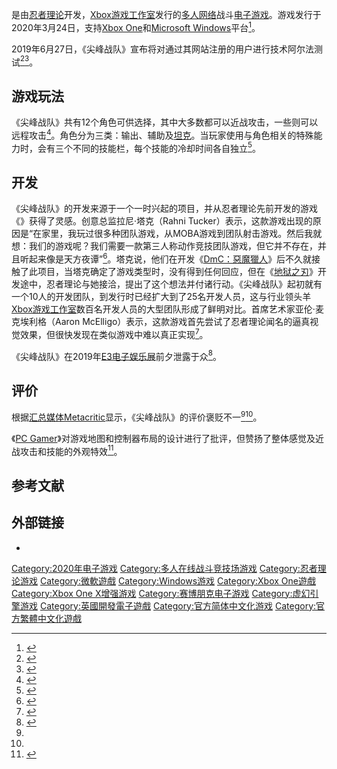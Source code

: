 {{NoteTA
|G1=Games
|1=zh-cn:鬼泣;zh-hk:惡魔獵人;zh-tw:惡魔獵人;
|2=zh-cn:塞娜的献祭;zh-tw:賽奴雅的獻祭;
}}
{{Infobox video game
| title = 尖峰战队
| english = Bleeding Edge
| image = File:Bleeding_Edge.jpg
| developer = [[忍者理論|忍者理論]]
| publisher = [[Xbox游戏工作室|Xbox游戏工作室]]
| producer = 多米尼克·马修斯
| writer = 
| director = 拉尼·塔克
| artist = 亚伦·麦克埃利格
| composer = 
| genre = [[多人在线战斗竞技场游戏|多人在线战斗]]
| modes = [[多人电子游戏|多人]]
| platforms = [[Xbox_One|Xbox One]]<br>[[Microsoft_Windows|Microsoft Windows]]
| released = 2020年3月24日
| engine = [[虚幻引擎|虚幻引擎4]]
}}

{{vgname|尖峰战队|en=Bleeding Edge|old-cn=嗜血边缘}}是由[[忍者理论|忍者理论]]开发，[[Xbox游戏工作室|Xbox游戏工作室]]发行的[[多人电子游戏|多人]][[网络游戏|网络]]战斗[[电子游戏|电子游戏]]。游戏发行于2020年3月24日，支持[[Xbox_One|Xbox One]]和[[Microsoft_Windows|Microsoft Windows]]平台<ref>{{Cite web|url=https://www.techadvisor.co.uk/new-product/game/bleeding-edge-announced-3698018/|title=Overwatch-inspired Bleeding Edge revealed at E3 2019|last=Painter|first=Lewis|website=Tech Advisor|access-date=2019-06-14}}</ref>。

2019年6月27日，《尖峰战队》宣布将对通过其网站注册的用户进行技术阿尔法测试<ref>{{cite web|url=https://www.bleedingedge.com/en/news/windows-10-pc-tech-alpha|title=Windows 10 PC Tech Alpha|work=Bleeding Edge|date=2019-11-15|accessdate=2020-07-27|archive-date=2020-01-15|archive-url=https://web.archive.org/web/20200115173555/https://www.bleedingedge.com/en/news/windows-10-pc-tech-alpha|dead-url=no}}</ref><ref>{{cite web|url=https://news.xbox.com/en-us/2019/10/22/windows-10-pc-added-bleeding-edge-tech-alpha/|title=Windows 10 PC Added to the Bleeding Edge Tech Alpha|work=Xbox Wire|author=Fran Mead|date=2019-10-22|accessdate=2020-07-27|archive-date=2020-03-16|archive-url=https://web.archive.org/web/20200316221214/https://news.xbox.com/en-us/2019/10/22/windows-10-pc-added-bleeding-edge-tech-alpha/|dead-url=no}}</ref>。

==游戏玩法==
《尖峰战队》共有12个角色可供选择，其中大多数都可以近战攻击，一些则可以远程攻击<ref>{{Cite web|url=https://www.shacknews.com/article/112393/bleeding-edge-dev-talks-creating-a-melee-focused-multiplayer-game|title=Bleeding Edge dev talks creating a melee-focused multiplayer game|website=Shacknews|language=en|access-date=2019-06-14|archive-date=2019-06-12|archive-url=https://web.archive.org/web/20190612194729/https://www.shacknews.com/article/112393/bleeding-edge-dev-talks-creating-a-melee-focused-multiplayer-game|dead-url=no}}</ref>。角色分为三类：输出、辅助及[[坦克_(电子游戏)|坦克]]。当玩家使用与角色相关的特殊能力时，会有三个不同的技能栏，每个技能的冷却时间各自独立<ref>{{Cite web|url=https://www.eurogamer.net/articles/2019-06-11-bleeding-edge-is-a-bit-of-a-misnomer-but-ninja-theory-are-rightfully-bullish|title=Bleeding Edge is maybe a misnomer, but Ninja Theory is rightfully bullish|last=Tapsell|first=Chris|date=2019-06-12|website=Eurogamer|language=en|access-date=2019-06-14|archive-date=2019-06-12|archive-url=https://web.archive.org/web/20190612082940/https://www.eurogamer.net/articles/2019-06-11-bleeding-edge-is-a-bit-of-a-misnomer-but-ninja-theory-are-rightfully-bullish|dead-url=no}}</ref>。

==开发==
《尖峰战队》的开发来源于一个一时兴起的项目，并从忍者理论先前开发的游戏《{{le|功夫大乱斗|Kung Fu Chaos}}》获得了灵感。创意总监拉尼·塔克（Rahni Tucker）表示，这款游戏出现的原因是“在家里，我玩过很多种团队游戏，从MOBA游戏到团队射击游戏。然后我就想：我们的游戏呢？我们需要一款第三人称动作竞技团队游戏，但它并不存在，并且听起来像是天方夜谭”<ref>{{Cite web|url=https://www.telegraph.co.uk/gaming/features/bleeding-edge-cambridge-studios-new-game-went-passion-project/|title=Bleeding Edge: How Cambridge studio's new game went from passion project to Xbox headliner|first=Tom|last=Hoggins|date=2019-06-20|via=www.telegraph.co.uk|accessdate=2020-07-27|archive-date=2019-07-29|archive-url=https://web.archive.org/web/20190729051440/https://www.telegraph.co.uk/gaming/features/bleeding-edge-cambridge-studios-new-game-went-passion-project/|dead-url=no}}</ref>。塔克说，他们在开发《[[DmC：惡魔獵人|DmC：惡魔獵人]]》后不久就接触了此项目，当塔克确定了游戏类型时，没有得到任何回应，但在《[[地狱之刃：塞娜的献祭|地狱之刃]]》开发途中，忍者理论与她接洽，提出了这个想法并付诸行动。《尖峰战队》起初就有一个10人的开发团队，到发行时已经扩大到了25名开发人员，这与行业领头羊[[Xbox游戏工作室|Xbox游戏工作室]]数百名开发人员的大型团队形成了鲜明对比。首席艺术家亚伦·麦克埃利格（Aaron McElligo）表示，这款游戏首先尝试了忍者理论闻名的逼真视觉效果，但很快发现在类似游戏中难以真正实现<ref>{{Cite web|url=https://www.windowscentral.com/bleeding-edge-art-animation-audio-interview|title=Interview: Discussing the art, animation, and audio of Bleeding Edge|date=2020-03-10|website=Windows Central|accessdate=2020-07-27|archive-date=2020-07-27|archive-url=https://web.archive.org/web/20200727141149/https://www.windowscentral.com/bleeding-edge-art-animation-audio-interview|dead-url=no}}</ref>。

《尖峰战队》在2019年[[E3电子娱乐展|E3电子娱乐展]]前夕泄露于众<ref>{{Cite web|url=https://www.vg247.com/2019/06/07/ninja-theorys-bleeding-edge-leaks-ahead-e3-2019-reveal/|title=Ninja Theory's Bleeding Edge leaks ahead of E3 2019 reveal|date=2019-06-07|accessdate=2020-07-27|archive-date=2020-07-27|archive-url=https://web.archive.org/web/20200727160106/https://www.vg247.com/2019/06/07/ninja-theorys-bleeding-edge-leaks-ahead-e3-2019-reveal/|dead-url=no}}</ref>。

==评价==
{{Video game reviews
| MC = PC: 62/100<ref name="mc-pc">{{cite web |url=https://www.metacritic.com/game/pc/bleeding-edge |title=Bleeding Edge for PC Reviews |website=[[Metacritic|Metacritic]] |publisher=[[CBS互動|CBS Interactive]] |accessdate=2020-04-05 |archive-date=2020-05-03 |archive-url=https://web.archive.org/web/20200503071538/https://www.metacritic.com/game/pc/bleeding-edge |dead-url=no }}</ref><br />XONE: 66/100<ref name="mc-xone">{{cite web |url=https://www.metacritic.com/game/xbox-one/bleeding-edge |title=Bleeding Edge for Xbox One Reviews |website=[[Metacritic|Metacritic]] |publisher=[[CBS互動|CBS Interactive]] |accessdate=2020-04-05 |archive-date=2020-03-28 |archive-url=https://web.archive.org/web/20200328094550/https://www.metacritic.com/game/xbox-one/bleeding-edge |dead-url=no }}</ref>
| Destruct = 6.5/10<ref>{{Cite news|url=https://www.destructoid.com/review-bleeding-edge-584614.phtml|title=Review: Bleeding Edge|last=Devore|first=Jordan|date=2020-03-28|work=Destructoid|access-date=2020-05-31|archive-date=2020-04-14|archive-url=https://web.archive.org/web/20200414020857/https://www.destructoid.com/review-bleeding-edge-584614.phtml|dead-url=no}}</ref>
| GI = 6.75/10<ref>{{Cite news|url=https://www.gameinformer.com/review/bleeding-edge/bleeding-edge-review-exchanging-weak-punches|title=Bleeding Edge Review - Exchanging Weak Punches|last=Reiner|first=Andrew|date=2020-03-31|work=Game Informer|access-date=2020-05-31|archive-date=2020-05-23|archive-url=https://web.archive.org/web/20200523110351/https://www.gameinformer.com/review/bleeding-edge/bleeding-edge-review-exchanging-weak-punches|dead-url=no}}</ref>
| GSpot = 6/10<ref>{{Cite news|url=https://www.gamespot.com/reviews/bleeding-edge-review-underwatch/1900-6417446/|title=Bleeding Edge Review - Underwatch|last=Epstein|first=Mike|date=2020-04-17|work=GameSpot|publisher=CBS Interactive|access-date=2020-05-31|archive-date=2020-05-07|archive-url=https://web.archive.org/web/20200507024925/https://www.gamespot.com/reviews/bleeding-edge-review-underwatch/1900-6417446/|dead-url=no}}</ref>
| PCGUS = 58/100<ref>{{Cite news|url=https://www.pcgamer.com/bleeding-edge-review/|title=Bleeding Edge review|last=Park|first=Morgan|date=2020-03-30|work=PC Gamer|publisher=Future US|access-date=2020-05-31|archive-date=2020-04-15|archive-url=https://web.archive.org/web/20200415161253/https://www.pcgamer.com/bleeding-edge-review/|dead-url=no}}</ref>
}}

根据[[汇总媒体|汇总媒体]][[Metacritic|Metacritic]]显示，《尖峰战队》的评价褒贬不一<ref name="mc-pc" /><ref name="mc-xone" />。

《[[PC_Gamer|PC Gamer]]》对游戏地图和控制器布局的设计进行了批评，但赞扬了整体感觉及近战攻击和技能的外观特效<ref>{{Cite web|url=https://www.pcgamer.com/bleeding-edge-is-a-chaotic-messy-hero-brawler-but-being-on-game-pass-could-help-it/|title=Bleeding Edge is a chaotic, messy hero brawler, but being on Game Pass could help it|last=Davenport|first=James|last2=Roberts|first2=Samuel|date=2019-06-11|website=PC Gamer|language=en-US|access-date=2019-06-14|last3=Savage|first3=Phil|archive-date=2020-01-14|archive-url=https://web.archive.org/web/20200114015445/https://www.pcgamer.com/bleeding-edge-is-a-chaotic-messy-hero-brawler-but-being-on-game-pass-could-help-it/|dead-url=no}}</ref>。

==参考文献==
{{reflist|30em}}

==外部链接==
* {{Official website|https://www.bleedingedge.com}}

{{DEFAULTSORT:Bleeding Edge}}
[[Category:2020年电子游戏|Category:2020年电子游戏]]
[[Category:多人在线战斗竞技场游戏|Category:多人在线战斗竞技场游戏]]
[[Category:忍者理论游戏|Category:忍者理论游戏]]
[[Category:微軟遊戲|Category:微軟遊戲]]
[[Category:Windows游戏|Category:Windows游戏]]
[[Category:Xbox_One遊戲|Category:Xbox One遊戲]]
[[Category:Xbox_One_X增强游戏|Category:Xbox One X增强游戏]]
[[Category:赛博朋克电子游戏|Category:赛博朋克电子游戏]]
[[Category:虚幻引擎游戏|Category:虚幻引擎游戏]]
[[Category:英國開發電子遊戲|Category:英國開發電子遊戲]]
[[Category:官方简体中文化游戏|Category:官方简体中文化游戏]]
[[Category:官方繁體中文化遊戲|Category:官方繁體中文化遊戲]]